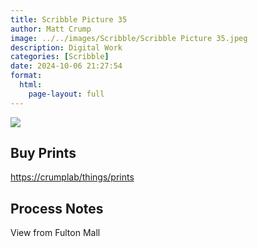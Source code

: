 ```yaml
---
title: Scribble Picture 35
author: Matt Crump
image: ../../images/Scribble/Scribble Picture 35.jpeg
description: Digital Work
categories: [Scribble]
date: 2024-10-06 21:27:54
format:
  html:
    page-layout: full
---
```


![](../../images/Scribble/Scribble Picture 35.jpeg)

## Buy Prints

[https://crumplab/things/prints](https://crumplab/things/prints)

## Process Notes

View from Fulton Mall
